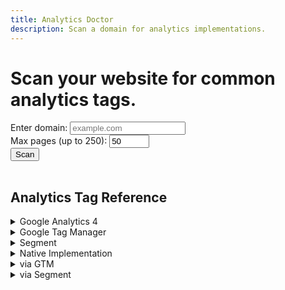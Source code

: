 ```yaml
---
title: Analytics Doctor
description: Scan a domain for analytics implementations.
---
```

<div id="analytics-root" class="carbon-container">
<div class="carbon-hero">
  <h1>Scan your website for common analytics tags.</h1>
</div>
  <form id="scan-form" class="bx--form">
    <div class="bx--form-item">
      <label for="domain" class="bx--label">Enter domain:</label>
      <input type="text" id="domain" name="domain" placeholder="example.com" class="bx--text-input" />
    </div>
    <div class="bx--form-item">
      <label for="max-pages" class="bx--label">Max pages (up to 250):</label>
      <input type="number" id="max-pages" name="max-pages" min="1" max="250" value="50" class="bx--text-input" />
    </div>
    <button type="submit" class="bx--btn bx--btn--primary">Scan</button>
  </form>
  <div id="status"></div>
  <div id="progress-container">
    <div id="progress-bar"></div>
  </div>
  <div id="eta"></div>
  <div id="filter-panel" class="filter-panel"></div>
  <div id="summary" class="summary-panel"></div>
  <div id="table-wrapper">
    <table id="pages-table" class="bx--data-table bx--data-table--compact">
      <thead>
        <tr id="pages-header"></tr>
      </thead>
      <tbody id="pages-body"></tbody>
    </table>
  </div>
</div>

<script type="module" src="/js/analytics-doctor.js"></script>

<style>{`

#analytics-root {
  margin-top: 0;
}
#scan-form {
  display: flex;
  flex-wrap: wrap;
  gap: 0.5rem;
  margin-bottom: 1rem;
}
#progress-container {
  background: var(--sl-color-gray-4);
  height: 0.5rem;
  position: relative;
  margin-bottom: 0.5rem;
}
#progress-bar {
  background: var(--sl-color-primary);
  height: 100%;
  width: 0%;
}
.filter-panel label {
  margin-right: 1rem;
}
.summary-panel ul {
  padding-left: 1.5rem;
}
.analytics-cell {
  white-space: normal;
  word-break: break-word;
}

.analytics-pill {
  display: inline-block;
  padding: 0.1rem 0.4rem;
  margin-right: 0.25rem;
  border-radius: 0.5rem;
  background: whitesmoke;
  color: black;
  font-size: 0.75rem;
  text-decoration: none;
}

.analytics-pill.google-analytics { background: #fde2c6; }
.analytics-pill.google-tag-manager { background: #e0ecfa; }
.analytics-pill.segment { background: #e1faf3; }
.analytics-pill.meta-pixel { background: #e7f0fd; }
.analytics-pill.bing { background: #e3f1fd; }
.analytics-pill.adobe-analytics { background: #efe6fb; }
.analytics-pill.mixpanel { background: #f3e6ff; }
.analytics-pill.hotjar { background: #ffe8e8; }
.analytics-pill.amplitude { background: #e8ecff; }

.analytics-pill.method-native { background: #f7f7f7; }
.analytics-pill.method-gtm { background: #f0f0f0; }
.analytics-pill.method-segment { background: #e9e9e9; }

/* Table styling */
#table-wrapper {
  max-height: 70vh;
  overflow-y: auto;
  overflow-x: auto;
  margin-left: 0;
  margin-right: auto;
  width: 90vw;
}





`}</style>

<h2 id="analytics-reference">Analytics Tag Reference</h2>

<details id="google-analytics-note">
<summary>Google Analytics 4</summary>
GA4 tags send data to your Google Analytics property. The ID shown is your measurement ID.
</details>

<details id="google-tag-manager-note">
<summary>Google Tag Manager</summary>
This represents the GTM container embedded on the page. The ID is your container ID.
</details>

<details id="segment-note">
<summary>Segment</summary>
Analytics that are loaded through Segment. The ID refers to your Segment write key.
</details>

<details id="method-native">
<summary>Native Implementation</summary>
The tag is loaded directly on the page without a tag manager.
</details>

<details id="method-gtm">
<summary>via GTM</summary>
Tags fired through Google Tag Manager.
</details>

<details id="method-segment">
<summary>via Segment</summary>
Tags fired through Segment or similar customer data platforms.
</details>
